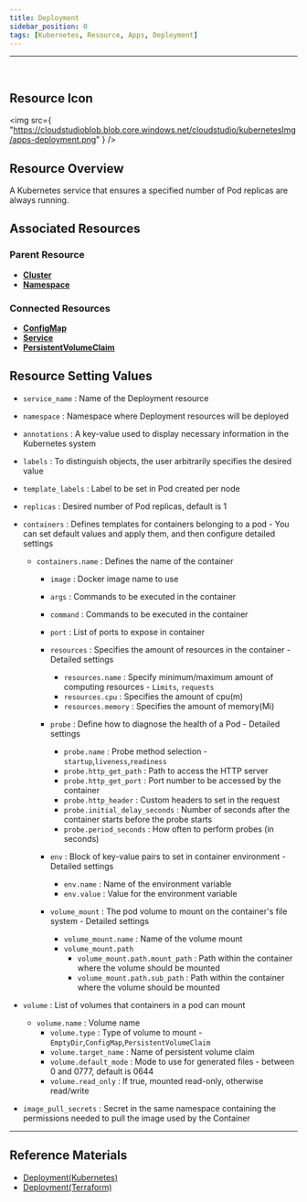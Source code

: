 ```yaml
---
title: Deployment
sidebar_position: 0
tags: [Kubernetes, Resource, Apps, Deployment]
---
```



<hr />
<br />


## Resource Icon

<img
    src={
        "https://cloudstudioblob.blob.core.windows.net/cloudstudio/kubernetesImg/apps-deployment.png"
    }
/>

## Resource Overview

A Kubernetes service that ensures a specified number of Pod replicas are always running.

## Associated Resources

### Parent Resource

-   [**Cluster**](https://docs.cstudio.app/en/docs/resource/kubernetes/Base/Cluster)
-   [**Namespace**](https://docs.cstudio.app/en/docs/resource/kubernetes/Core/Namespace)

### Connected Resources

-   [**ConfigMap**](https://docs.cstudio.app/en/docs/resource/kubernetes/Core/ConfigMap)
-   [**Service**](https://docs.cstudio.app/en/docs/resource/kubernetes/Core/Service)
-   [**PersistentVolumeClaim**](https://docs.cstudio.app/en/docs/resource/kubernetes/Core/PersistentVolumeClaim)

## Resource Setting Values

-   `service_name` : Name of the Deployment resource
-   `namespace` : Namespace where Deployment resources will be deployed
-   `annotations` : A key-value used to display necessary information in the Kubernetes system
-   `labels` : To distinguish objects, the user arbitrarily specifies the desired value
-   `template_labels` : Label to be set in Pod created per node
-   `replicas` : Desired number of Pod replicas, default is 1

-   `containers` : Defines templates for containers belonging to a pod - You can set default values and apply them, and then configure detailed settings 
    -   `containers.name` : Defines the name of the container
        - `image` : Docker image name to use
        - `args` : Commands to be executed in the container
        - `command` : Commands to be executed in the container
        - `port` : List of ports to expose in container

        - `resources` : Specifies the amount of resources in the container  - Detailed settings
            - `resources.name` : Specify minimum/maximum amount of computing resources   - `Limits`, `requests`     
            - `resources.cpu` : Specifies the amount of cpu(m)
            - `resources.memory` : Specifies the amount of memory(Mi)

        - `probe` : Define how to diagnose the health of a Pod  - Detailed settings
            - `probe.name` : Probe method selection - `startup`,`liveness`,`readiness`
            - `probe.http_get_path` : Path to access the HTTP server
            - `probe.http_get_port` : Port number to be accessed by the container
            - `probe.http_header` : Custom headers to set in the request
            - `probe.initial_delay_seconds` : Number of seconds after the container starts before the probe starts
            - `probe.period_seconds` : How often to perform probes (in seconds)

        - `env` : Block of key-value pairs to set in container environment - Detailed settings
            - `env.name` : Name of the environment variable
            - `env.value` : Value for the environment variable

        - `volume_mount` : The pod volume to mount on the container's file system - Detailed settings
            - `volume_mount.name` : Name of the volume mount
            - `volume_mount.path` 
                - `volume_mount.path.mount_path` : Path within the container where the volume should be mounted
                - `volume_mount.path.sub_path` : Path within the container where the volume should be mounted
            
-   `volume` : List of volumes that containers in a pod can mount
    - `volume.name` : Volume name
        - `volume.type` : Type of volume to mount - `EmptyDir`,`ConfigMap`,`PersistentVolumeClaim`
        - `volume.target_name` : Name of persistent volume claim
        - `volume.default_mode` : Mode to use for generated files - between 0 and 0777, default is 0644
        - `volume.read_only` : If true, mounted read-only, otherwise read/write

-   `image_pull_secrets` : Secret in the same namespace containing the permissions needed to pull the image used by the Container

---

## Reference Materials

-   [Deployment(Kubernetes)](https://kubernetes.io/docs/concepts/workloads/controllers/deployment/)
-   [Deployment(Terraform)](https://registry.terraform.io/providers/hashicorp/kubernetes/latest/docs/resources/deployment)
